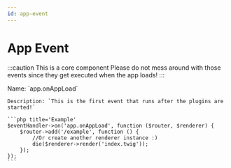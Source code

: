 ```yaml
---
id: app-event
---
```



# App Event

:::caution This is a core component
Please do not mess around with those events since they get executed when the app loads!
:::

<Tabs>
<TabItem value='onAppLoad' label='onAppLoad' default>
    Name: `app.onAppLoad`

    Description: `This is the first event that runs after the plugins are started!`

    ```php title='Example'
    $eventHandler->on('app.onAppLoad', function ($router, $renderer) {
        $router->add('/example', function () {
            //Or create another renderer instance :)
            die($renderer->render('index.twig'));
        });
    });
    ```
</TabItem>

</Tabs>
